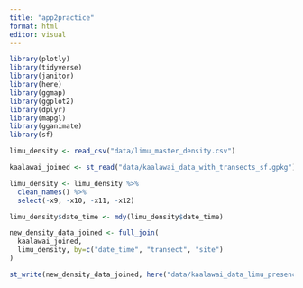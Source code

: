 ```yaml
---
title: "app2practice"
format: html
editor: visual
---
```


```r
library(plotly)
library(tidyverse)
library(janitor)
library(here)
library(ggmap)
library(ggplot2)
library(dplyr)
library(mapgl)
library(gganimate)
library(sf)
```

```r
limu_density <- read_csv("data/limu_master_density.csv")

kaalawai_joined <- st_read("data/kaalawai_data_with_transects_sf.gpkg")
```


```r
limu_density <- limu_density %>% 
  clean_names() %>% 
  select(-x9, -x10, -x11, -x12)
```


```r
limu_density$date_time <- mdy(limu_density$date_time)
```


```r
new_density_data_joined <- full_join(
  kaalawai_joined, 
  limu_density, by=c("date_time", "transect", "site")
)
```



```r
st_write(new_density_data_joined, here("data/kaalawai_data_limu_presence.gpkg"), delete_dsn = TRUE)
```



